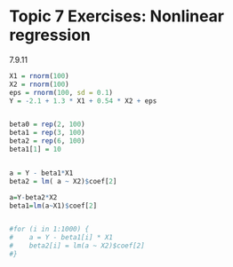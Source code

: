 # Topic 7 Exercises: Nonlinear regression


7.9.11

```r
X1 = rnorm(100)
X2 = rnorm(100)
eps = rnorm(100, sd = 0.1)
Y = -2.1 + 1.3 * X1 + 0.54 * X2 + eps


beta0 = rep(2, 100)
beta1 = rep(3, 100)
beta2 = rep(6, 100)
beta1[1] = 10


a = Y - beta1*X1
beta2 = lm( a ~ X2)$coef[2]

a=Y-beta2*X2
beta1=lm(a~X1)$coef[2]


#for (i in 1:1000) {
#    a = Y - beta1[i] * X1
#    beta2[i] = lm(a ~ X2)$coef[2]
#}
```

